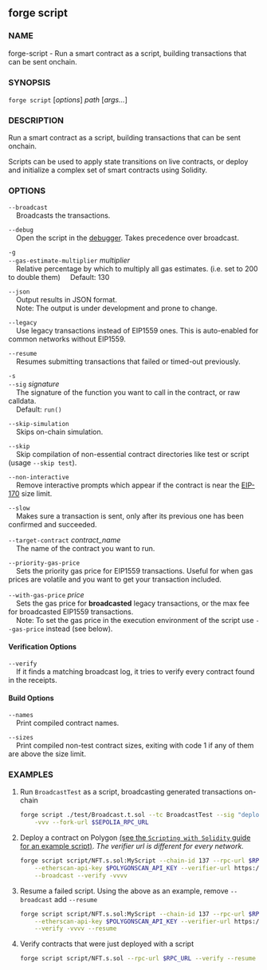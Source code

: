 
## forge script

### NAME

forge-script - Run a smart contract as a script, building transactions that can be sent onchain.

### SYNOPSIS

`forge script` [*options*] _path_ [*args...*]

### DESCRIPTION

Run a smart contract as a script, building transactions that can be sent onchain.

Scripts can be used to apply state transitions on live contracts, or deploy and initialize a complex set of smart contracts using Solidity.

### OPTIONS

`--broadcast`  
&nbsp;&nbsp;&nbsp;&nbsp;Broadcasts the transactions.

`--debug`  
&nbsp;&nbsp;&nbsp;&nbsp;Open the script in the [debugger][debugger]. Takes precedence over broadcast.

`-g`  
`--gas-estimate-multiplier` _multiplier_  
&nbsp;&nbsp;&nbsp;&nbsp;Relative percentage by which to multiply all gas estimates. (i.e. set to 200 to double them)
&nbsp;&nbsp;&nbsp;&nbsp;Default: 130

`--json`  
&nbsp;&nbsp;&nbsp;&nbsp;Output results in JSON format.  
&nbsp;&nbsp;&nbsp;&nbsp;Note: The output is under development and prone to change.

`--legacy`  
&nbsp;&nbsp;&nbsp;&nbsp;Use legacy transactions instead of EIP1559 ones. This is auto-enabled for common networks without EIP1559.

`--resume`  
&nbsp;&nbsp;&nbsp;&nbsp;Resumes submitting transactions that failed or timed-out previously.

`-s`  
`--sig` _signature_  
&nbsp;&nbsp;&nbsp;&nbsp;The signature of the function you want to call in the contract, or raw calldata.  
&nbsp;&nbsp;&nbsp;&nbsp;Default: `run()`

`--skip-simulation`  
&nbsp;&nbsp;&nbsp;&nbsp;Skips on-chain simulation.

`--skip`  
&nbsp;&nbsp;&nbsp;&nbsp;Skip compilation of non-essential contract directories like test or script (usage `--skip test`).

`--non-interactive`  
&nbsp;&nbsp;&nbsp;&nbsp;Remove interactive prompts which appear if the contract is near the [EIP-170](https://eips.ethereum.org/EIPS/eip-170) size limit.

`--slow`  
&nbsp;&nbsp;&nbsp;&nbsp;Makes sure a transaction is sent, only after its previous one has been confirmed and succeeded.

`--target-contract` _contract_name_  
&nbsp;&nbsp;&nbsp;&nbsp;The name of the contract you want to run.

`--priority-gas-price`  
&nbsp;&nbsp;&nbsp;&nbsp;Sets the priority gas price for EIP1559 transactions. Useful for when gas prices are volatile and you want to get your transaction included.

`--with-gas-price` _price_  
&nbsp;&nbsp;&nbsp;&nbsp;Sets the gas price for **broadcasted** legacy transactions, or the max fee for broadcasted EIP1559 transactions.  
&nbsp;&nbsp;&nbsp;&nbsp;Note: To set the gas price in the execution environment of the script use `--gas-price` instead (see below).

<EtherscanOptions />

#### Verification Options

`--verify`  
&nbsp;&nbsp;&nbsp;&nbsp;If it finds a matching broadcast log, it tries to verify every contract found in the receipts.

<VerifierOptions />

<RetryOptions />

<CoreBuildOptions />

#### Build Options

`--names`  
&nbsp;&nbsp;&nbsp;&nbsp;Print compiled contract names.

`--sizes`  
&nbsp;&nbsp;&nbsp;&nbsp;Print compiled non-test contract sizes, exiting with code 1 if any of them are above the size limit.

<WatchOptions />

<MultiWalletOptions />

<EvmOptions />

<ExecutorOptions />

<CommonOptions />

### EXAMPLES

1. Run `BroadcastTest` as a script, broadcasting generated transactions on-chain

   ```sh
   forge script ./test/Broadcast.t.sol --tc BroadcastTest --sig "deploy()" \
       -vvv --fork-url $SEPOLIA_RPC_URL
   ```

2. Deploy a contract on Polygon [(see the `Scripting with Solidity` guide for an example script)](../../guides/scripting-with-solidity.md). _The verifier url is different for every network._

   ```sh
   forge script script/NFT.s.sol:MyScript --chain-id 137 --rpc-url $RPC_URL \
       --etherscan-api-key $POLYGONSCAN_API_KEY --verifier-url https://api.polygonscan.com/api \
       --broadcast --verify -vvvv
   ```

3. Resume a failed script. Using the above as an example, remove `--broadcast` add `--resume`

   ```sh
   forge script script/NFT.s.sol:MyScript --chain-id 137 --rpc-url $RPC_URL \
       --etherscan-api-key $POLYGONSCAN_API_KEY --verifier-url https://api.polygonscan.com/api \
       --verify -vvvv --resume
   ```

4. Verify contracts that were just deployed with a script
   ```sh
   forge script script/NFT.s.sol --rpc-url $RPC_URL --verify --resume
   ```

[debugger]: ../../forge/debugger.md
